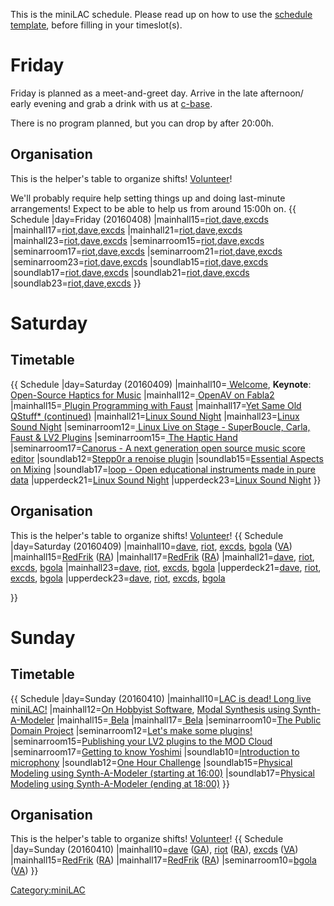 This is the miniLAC schedule. Please read up on how to use the [[Template:Schedule|schedule template]], before filling in your timeslot(s).

= Friday =
Friday is planned as a meet-and-greet day. Arrive in the late afternoon/ early evening and grab a drink with us at [[c-base]].

There is no program planned, but you can drop by after 20:00h.


== Organisation ==
This is the helper's table to organize shifts! [[Volunteer]]!

We'll probably require help setting things up and doing last-minute arrangements!
Expect to be able to help us from around 15:00h on.
{{
Schedule
|day=Friday (20160408)
|mainhall15=[[User:riot|riot]],[[User:dave|dave]],[[User:excds|excds]]
|mainhall17=[[User:riot|riot]],[[User:dave|dave]],[[User:excds|excds]]
|mainhall21=[[User:riot|riot]],[[User:dave|dave]],[[User:excds|excds]]
|mainhall23=[[User:riot|riot]],[[User:dave|dave]],[[User:excds|excds]]
|seminarroom15=[[User:riot|riot]],[[User:dave|dave]],[[User:excds|excds]]
|seminarroom17=[[User:riot|riot]],[[User:dave|dave]],[[User:excds|excds]]
|seminarroom21=[[User:riot|riot]],[[User:dave|dave]],[[User:excds|excds]]
|seminarroom23=[[User:riot|riot]],[[User:dave|dave]],[[User:excds|excds]]
|soundlab15=[[User:riot|riot]],[[User:dave|dave]],[[User:excds|excds]]
|soundlab17=[[User:riot|riot]],[[User:dave|dave]],[[User:excds|excds]]
|soundlab21=[[User:riot|riot]],[[User:dave|dave]],[[User:excds|excds]]
|soundlab23=[[User:riot|riot]],[[User:dave|dave]],[[User:excds|excds]]
}}

= Saturday = 
== Timetable ==
{{
Schedule
|day=Saturday (20160409)
|mainhall10=[[Lecture#Welcome| Welcome]], '''Keynote''': [[Lecture#Open-Source_Haptics_for_Music| Open-Source Haptics for Music]]
|mainhall12=[[Workshop#OpenAV_on_Fabla2| OpenAV on Fabla2]]
|mainhall15=[[Workshop#Plugin_Programming_with_Faust| Plugin Programming with Faust]]
|mainhall17=[[Workshop#Yet_Same_Old_Qstuff.2A_.28continued.29|Yet Same Old QStuff* (continued)]]
|mainhall21=[[LinuxSoundNight|Linux Sound Night]]
|mainhall23=[[LinuxSoundNight|Linux Sound Night]]
|seminarroom12=[[Workshop#Linux_Live_on_Stage_-_SuperBoucle.2C_Carla.2C_Faust_.26_LV2_Plugins| Linux Live on Stage - SuperBoucle, Carla, Faust & LV2 Plugins]]
|seminarroom15=[[Lecture#The_Haptic_Hand| The Haptic Hand]]
|seminarroom17=[[Workshop#Canorus - A next generation open source music score editor|Canorus - A next generation open source music score editor]]
|soundlab12=[[Lecture#Stepp0r a renoise plugin|Stepp0r a renoise plugin]]
|soundlab15=[[Workshop#Essential Aspects on Mixing|Essential Aspects on Mixing]]
|soundlab17=[[Workshop#loop - Open educational instruments made in pure data|loop - Open educational instruments made in pure data]]
|upperdeck21=[[LinuxSoundNight|Linux Sound Night]]
|upperdeck23=[[LinuxSoundNight|Linux Sound Night]]
}}

== Organisation ==
This is the helper's table to organize shifts! [[Volunteer]]!
{{
Schedule
|day=Saturday (20160409)
|mainhall10=[[User:dave|dave]], [[User:riot|riot]], [[User:excds|excds]], [[User:bgola|bgola]] ([[Volunteer#Video_Angel|VA]])
|mainhall15=[[User:RedFrik|RedFrik]] ([[Volunteer#General_Angel|RA]])
|mainhall17=[[User:RedFrik|RedFrik]] ([[Volunteer#General_Angel|RA]])
|mainhall21=[[User:dave|dave]], [[User:riot|riot]], [[User:excds|excds]], [[User:bgola|bgola]]
|mainhall23=[[User:dave|dave]], [[User:riot|riot]], [[User:excds|excds]], [[User:bgola|bgola]]
|upperdeck21=[[User:dave|dave]], [[User:riot|riot]], [[User:excds|excds]], [[User:bgola|bgola]]
|upperdeck23=[[User:dave|dave]], [[User:riot|riot]], [[User:excds|excds]], [[User:bgola|bgola]]

}}

= Sunday =
== Timetable ==
{{
Schedule
|day=Sunday (20160410)
|mainhall10=[[Lecture#LAC is dead! Long live miniLAC!|LAC is dead! Long live miniLAC!]]
|mainhall12=[[Lecture#On Hobbyist Software|On Hobbyist Software]], [[Lecture#Modal_Synthesis_using_Synth-A-Modeler|Modal Synthesis using Synth-A-Modeler]]
|mainhall15=[[Workshop#BELA_-_an_open-source_embedded_platform_for_low-latency_interactive_audio| Bela]]
|mainhall17=[[Workshop#BELA_-_an_open-source_embedded_platform_for_low-latency_interactive_audio| Bela]]
|seminarroom10=[[Lecture#The_Public_Domain_Project_-_Building_a_long_term_music_archive_with_open_source_and_crowd_sourcing|The Public Domain Project]]
|seminarroom12=[[Hacking#Let's make some plugins!|Let's make some plugins!]]
|seminarroom15=[[Hacking#Publishing your LV2 plugins to the MOD Cloud|Publishing your LV2 plugins to the MOD Cloud]]
|seminarroom17=[[Workshop#Getting to know Yoshimi|Getting to know Yoshimi]]
|soundlab10=[[Workshop#Introduction_to_microphony|Introduction to microphony]]
|soundlab12=[[Workshop#One Hour Challenge|One Hour Challenge]]
|soundlab15=[[Workshop#Physical_Modeling_using_Synth-A-Modeler|Physical Modeling using Synth-A-Modeler (starting at 16:00)]]
|soundlab17=[[Workshop#Physical_Modeling_using_Synth-A-Modeler|Physical Modeling using Synth-A-Modeler (ending at 18:00)]]
}}

== Organisation ==
This is the helper's table to organize shifts! [[Volunteer]]!
{{
Schedule
|day=Sunday (20160410)
|mainhall10=[[User:Dave|dave]] ([[Volunteer#General_Angel|GA]]), [[User:Riot|riot]] ([[Volunteer#Room_Angel|RA]]), [[User:excds|excds]] ([[Volunteer#Video_Angel|VA]])
|mainhall15=[[User:RedFrik|RedFrik]] ([[Volunteer#General_Angel|RA]])
|mainhall17=[[User:RedFrik|RedFrik]] ([[Volunteer#General_Angel|RA]])
|seminarroom10=[[User:Bgola|bgola]] ([[Volunteer#Video_Angel|VA]])
}}

[[Category:miniLAC]]


